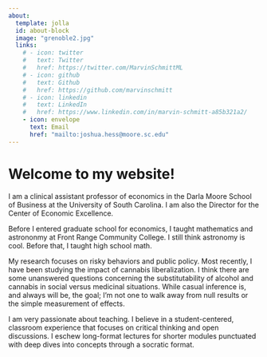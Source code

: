```yaml
---
about:
  template: jolla
  id: about-block
  image: "grenoble2.jpg"
  links:
    # - icon: twitter
    #   text: Twitter
    #   href: https://twitter.com/MarvinSchmittML
    # - icon: github
    #   text: Github
    #   href: https://github.com/marvinschmitt
    # - icon: linkedin
    #   text: LinkedIn
    #   href: https://www.linkedin.com/in/marvin-schmitt-a85b321a2/
    - icon: envelope
      text: Email
      href: "mailto:joshua.hess@moore.sc.edu"  
---
```


::: {#about-block}
:::

# Welcome to my website!

I am a clinical assistant professor of economics in the Darla Moore School of Business at the University of South Carolina. I am also the Director for the Center of Economic Excellence.

Before I entered graduate school for economics, I taught mathematics and astrononmy at Front Range Community College. I still think astronomy is cool. Before that, I taught high school math.

My research focuses on risky behaviors and public policy. Most recently, I have been studying the impact of cannabis liberalization. I think there are some unanswered questions concerning the substitutability of alcohol and cannabis in social versus medicinal situations. While casual inference is, and always will be, the goal; I'm not one to walk away from null results or the simple measurement of effects.

I am very passionate about teaching. I believe in a student-centered, classroom experience that focuses on critical thinking and open discussions. I eschew long-format lectures for shorter modules punctuated with deep dives into concepts through a socratic format.


<!-- On this website, you will find a selection of my published works, including scholarly articles, monographs, and translations. You will also find news and updates on my current research projects, as well as information on upcoming events and conferences where I will be speaking. I invite you to explore my website and learn more about my life's work as one of Middle-earth's greatest scholars and thinkers. Please feel free to [contact me](mailto:joshua.hess@moore.sc.edu) if you have any questions or would like to discuss potential projects. -->
